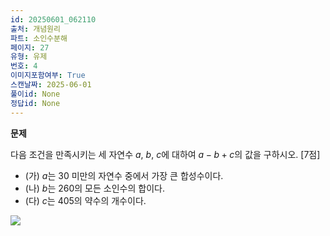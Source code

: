 ```yaml
---
id: 20250601_062110
출처: 개념원리
파트: 소인수분해
페이지: 27
유형: 유제
번호: 4
이미지포함여부: True
스캔날짜: 2025-06-01
풀이id: None
정답id: None
---
```


**문제**

다음 조건을 만족시키는 세 자연수 $a$, $b$, $c$에 대하여 $a - b + c$의 값을 구하시오. \[7점\]

-   (가) $a$는 30 미만의 자연수 중에서 가장 큰 합성수이다.\
-   (나) $b$는 260의 모든 소인수의 합이다.\
-   (다) $c$는 405의 약수의 개수이다.

![](./개념원리_소인수분해_27_예제4.png)
